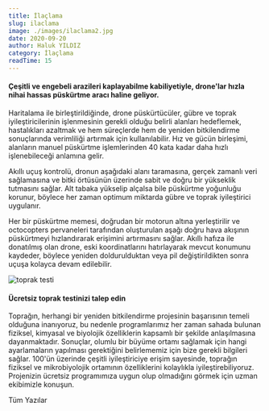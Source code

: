 ```yaml
---
title: İlaçlama
slug: ilaclama
image: ./images/ilaclama2.jpg
date: 2020-09-20
author: Haluk YILDIZ
category: İlaçlama
readTime: 15
---
```



<h4>
  Çeşitli ve engebeli arazileri kaplayabilme kabiliyetiyle, drone'lar hızla
  nihai hassas püskürtme aracı haline geliyor.
</h4>

Haritalama ile birleştirildiğinde, drone püskürtücüler, gübre ve toprak iyileştiricilerinin işlenmesinin gerekli olduğu belirli alanları hedeflemek, hastalıkları azaltmak ve hem süreçlerde hem de yeniden bitkilendirme sonuçlarında verimliliği artırmak için kullanılabilir. Hız ve gücün birleşimi, alanların manuel püskürtme işlemlerinden 40 kata kadar daha hızlı işlenebileceği anlamına gelir.

Akıllı uçuş kontrolü, dronun aşağıdaki alanı taramasına, gerçek zamanlı veri sağlamasına ve bitki örtüsünün üzerinde sabit ve doğru bir yükseklik tutmasını sağlar. Alt tabaka yükselip alçalsa bile püskürtme yoğunluğu korunur, böylece her zaman optimum miktarda gübre ve toprak iyileştirici uygulanır.

Her bir püskürtme memesi, doğrudan bir motorun altına yerleştirilir ve octocopters pervaneleri tarafından oluşturulan aşağı doğru hava akışının püskürtmeyi hızlandırarak erişimini artırmasını sağlar. Akıllı hafıza ile donatılmış olan drone, eski koordinatlarını hatırlayarak mevcut konumunu kaydeder, böylece yeniden doldurulduktan veya pil değiştirildikten sonra uçuşa kolayca devam edilebilir.

![toprak testi](./images/ilaclama1.png)

<h4>Ücretsiz toprak testinizi talep edin</h4>

Toprağın, herhangi bir yeniden bitkilendirme projesinin başarısının temeli olduğuna inanıyoruz, bu nedenle programlarımız her zaman sahada bulunan fiziksel, kimyasal ve biyolojik özelliklerin kapsamlı bir şekilde anlaşılmasına dayanmaktadır. Sonuçlar, olumlu bir büyüme ortamı sağlamak için hangi ayarlamaların yapılması gerektiğini belirlememiz için bize gerekli bilgileri sağlar. 100'ün üzerinde çeşitli iyileştiriciye erişim sayesinde, toprağın fiziksel ve mikrobiyolojik ortamının özelliklerini kolaylıkla iyileştirebiliyoruz. Projenizin ücretsiz programımıza uygun olup olmadığını görmek için uzman ekibimizle konuşun.

<Link to="/posts" className="btn center-btn">
  Tüm Yazılar
</Link>

